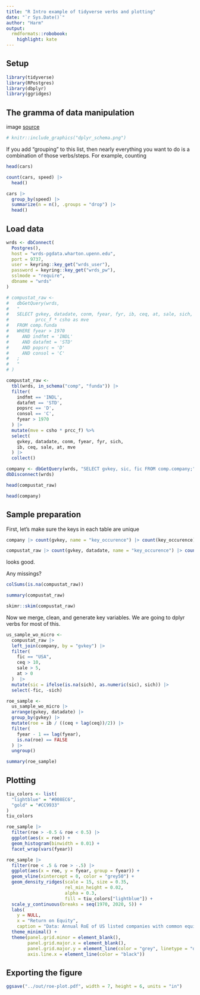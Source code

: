 ```yaml
---
title: "R Intro example of tidyverse verbs and plotting"
date: "`r Sys.Date()`"
author: "Harm"
output:
  rmdformats::robobook:
    highlight: kate
---
```


## Setup

```r
library(tidyverse)
library(RPostgres)
library(dbplyr)
library(ggridges)
```



## The gramma of data manipulation

image [source](http://perso.ens-lyon.fr/lise.vaudor/dplyr/) 

```r
# knitr::include_graphics("dplyr_schema.png")
```

If you add "grouping" to this list, then nearly everything you want to do is a combination of those verbs/steps. For example, counting

```r
head(cars)
```

```r
count(cars, speed) |> 
  head()
```
```r
cars |> 
  group_by(speed) |> 
  summarize(n = n(), .groups = "drop") |> 
  head()
```



## Load data

```r
wrds <- dbConnect(
  Postgres(),
  host = "wrds-pgdata.wharton.upenn.edu",
  port = 9737,
  user = keyring::key_get("wrds_user"),
  password = keyring::key_get("wrds_pw"),
  sslmode = "require",
  dbname = "wrds"
)

# compustat_raw <- 
#   dbGetQuery(wrds,
#   "
#   SELECT gvkey, datadate, conm, fyear, fyr, ib, ceq, at, sale, sich,
#          prcc_f * csho as mve
#   FROM comp.funda
#   WHERE fyear > 1970 
#     AND indfmt = 'INDL'
#     AND datafmt = 'STD'
#     AND popsrc = 'D'
#     AND consol = 'C'
#   ;
#   "
# )

compustat_raw <- 
  tbl(wrds, in_schema("comp", "funda")) |> 
  filter(
    indfmt == 'INDL',
    datafmt == 'STD',
    popsrc == 'D',
    consol == 'C',
    fyear > 1970
  ) |> 
  mutate(mve = csho * prcc_f) %>%
  select(
    gvkey, datadate, conm, fyear, fyr, sich,
    ib, ceq, sale, at, mve
  ) |> 
  collect()

company <- dbGetQuery(wrds, "SELECT gvkey, sic, fic FROM comp.company;")
dbDisconnect(wrds)
```

```r
head(compustat_raw)
```

```r
head(company)
```




## Sample preparation

First, let's make sure the keys in each table are unique

```r
company |> count(gvkey, name = "key_occurence") |> count(key_occurence)
```

```r
compustat_raw |> count(gvkey, datadate, name = "key_occurence") |> count(key_occurence)
```

looks good.

Any missings?

```r
colSums(is.na(compustat_raw))
```

```r
summary(compustat_raw)
```


```r
skimr::skim(compustat_raw)
```

Now we merge, clean, and generate key variables. We are going to dplyr verbs for most of this.

```r
us_sample_wo_micro <- 
  compustat_raw |> 
  left_join(company, by = "gvkey") |> 
  filter(
    fic == "USA",
    ceq > 10,
    sale > 5,
    at > 0
  )  |> 
  mutate(sic = ifelse(is.na(sich), as.numeric(sic), sich)) |> 
  select(-fic, -sich)

roe_sample <- 
  us_sample_wo_micro |> 
  arrange(gvkey, datadate) |> 
  group_by(gvkey) |> 
  mutate(roe = ib / ((ceq + lag(ceq))/2)) |> 
  filter(
    fyear - 1 == lag(fyear),
    is.na(roe) == FALSE
  ) |> 
  ungroup()
```

```r
summary(roe_sample)
```



## Plotting

```r
tiu_colors <- list(
  "lightblue" = "#008EC6",
  "gold" = "#CC9933"
)
tiu_colors
```

```r
roe_sample |> 
  filter(roe > -0.5 & roe < 0.5) |> 
  ggplot(aes(x = roe)) + 
  geom_histogram(binwidth = 0.01) +
  facet_wrap(vars(fyear))
```



```r
roe_sample |> 
  filter(roe < .5 & roe > -.5) |> 
  ggplot(aes(x = roe, y = fyear, group = fyear)) +
  geom_vline(xintercept = 0, color = "grey50") +
  geom_density_ridges(scale = 15, size = 0.35,
                      rel_min_height = 0.02,
                      alpha = 0.3,
                      fill = tiu_colors["lightblue"]) +
  scale_y_continuous(breaks = seq(1970, 2020, 5)) +
  labs(
    y = NULL,
    x = "Return on Equity",
    caption = "Data: Annual RoE of US listed companies with common equity greater $10mn, 1968 - 2019\nRange between -50% and 50% RoE") +
  theme_minimal() +
  theme(panel.grid.minor = element_blank(), 
        panel.grid.major.x = element_blank(),
        panel.grid.major.y = element_line(color = "grey", linetype = "dashed", size = 0.2),
        axis.line.x = element_line(color = "black"))
```



## Exporting the figure

```r
ggsave("../out/roe-plot.pdf", width = 7, height = 6, units = "in")
```

